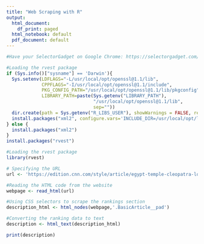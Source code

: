 ```yaml
---
title: "Web Scraping with R"
output:
  html_document:
    df_print: paged
  html_notebook: default
  pdf_document: default
---
```


```r
#Have your SelectorGadget on Google Chrome: https://selectorgadget.com/

#Loading the rvest package
if (Sys.info()["sysname"] == 'Darwin'){
  Sys.setenv(LDFLAGS="-L/usr/local/opt/openssl@1.1/lib",
             CPPFLAGS="-I/usr/local/opt/openssl@1.1/include",
             PKG_CONFIG_PATH="/usr/local/opt/openssl@1.1/lib/pkgconfig",
             LIBRARY_PATH=paste(Sys.getenv("LIBRARY_PATH"),
                                "/usr/local/opt/openssl@1.1/lib",
                                sep=""))
  dir.create(path = Sys.getenv("R_LIBS_USER"), showWarnings = FALSE, recursive = TRUE)
  install.packages("xml2", configure.vars='INCLUDE_DIR=/usr/local/opt/libxml2/include/libxml2 LIB_DIR=/usr/local/opt/libxml2/lib/')
} else {  
  install.packages("xml2")
}
install.packages("rvest")

#Loading the rvest package
library(rvest)

# Specifying the URL 
url <- 'https://edition.cnn.com/style/article/egypt-temple-cleopatra-lost-tomb-scli-intl-scn/index.html'

#Reading the HTML code from the website
webpage <- read_html(url)

#Using CSS selectors to scrape the rankings section
description_html <- html_nodes(webpage,'.BasicArticle__pad')

#Converting the ranking data to text
description <- html_text(description_html)

print(description)
```



